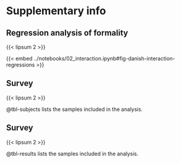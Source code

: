
# Supplementary info

## Regression analysis of formality

<!-- Dummy text -->
{{< lipsum 2 >}} 

{{< embed ../notebooks/02_interaction.ipynb#fig-danish-interaction-regressions >}}

## Survey

<!-- Dummy text -->
{{< lipsum 2 >}} 

@tbl-subjects lists the samples included in the analysis.


## Survey

<!-- Dummy text -->
{{< lipsum 2 >}} 

@tbl-results lists the samples included in the analysis.